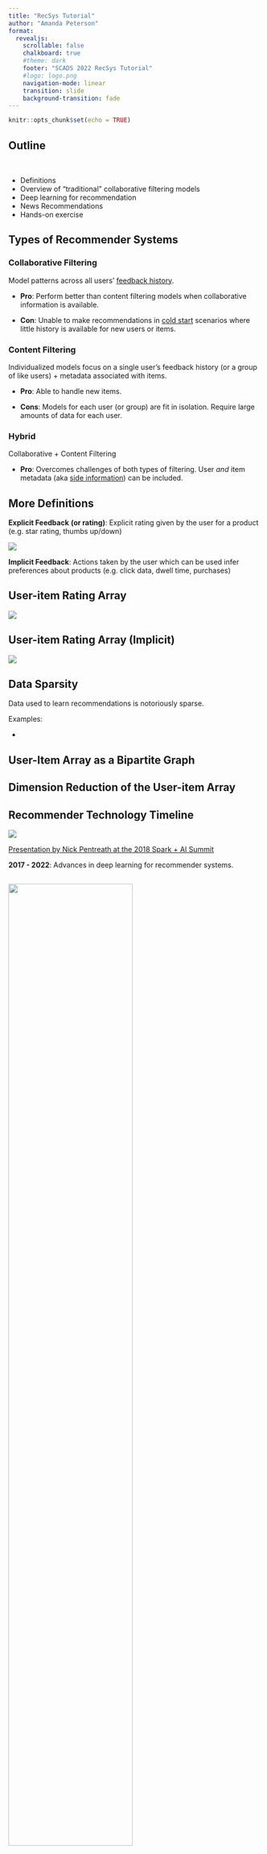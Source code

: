 ```yaml
---
title: "RecSys Tutorial"
author: "Amanda Peterson"
format: 
  revealjs:
    scrollable: false
    chalkboard: true
    #theme: dark
    footer: "SCADS 2022 RecSys Tutorial"
    #logo: logo.png
    navigation-mode: linear
    transition: slide
    background-transition: fade
---
```


```r
knitr::opts_chunk$set(echo = TRUE)
```

##  {background-iframe="https://amanda.rbind.io/"}

## Outline

</br>

- Definitions
- Overview of "traditional" collaborative filtering models
- Deep learning for recommendation
- News Recommendations
- Hands-on exercise

## Types of Recommender Systems

::: {.panel-tabset}

### Collaborative Filtering 

Model patterns across all users' [feedback history]{.underline}.

-   **Pro**: Perform better than content filtering models when collaborative information is available.

-   **Con**: Unable to make recommendations in [cold start]{.underline} scenarios where little history is available for new users or items.

### Content Filtering

Individualized models focus on a single user's feedback history (or a group of like users) + metadata associated with items.

-   **Pro**: Able to handle new items.

-   **Cons**: Models for each user (or group) are fit in isolation. Require large amounts of data for each user.

### Hybrid

Collaborative + Content Filtering

-   **Pro**: Overcomes challenges of both types of filtering. User *and* item metadata (aka [side information]{.underline}) can be included.

:::

## More Definitions

**Explicit Feedback** **(or rating)**: Explicit rating given by the user for a product (e.g. star rating, thumbs up/down)

![](images/star_rating.jpg) 

**Implicit Feedback**: Actions taken by the user which can be used infer preferences about products (e.g. click data, dwell time, purchases)

## User-item Rating Array

![](images/user_item_matrix.png) 


## User-item Rating Array (Implicit)

![](images/user_item_matrix_implicit.png) 

## Data Sparsity

Data used to learn recommendations is notoriously sparse. 

Examples:

- 

## User-Item Array as a Bipartite Graph

## Dimension Reduction of the User-item Array

## Recommender Technology Timeline {transition="slide-in none-out" auto-animate=true}

![](images/nick_pentreath_timeline.png) 

[Presentation by Nick Pentreath at the 2018 Spark + AI Summit](https://youtu.be/y_TzOOCJqxI)

**2017 - 2022**: Advances in deep learning for recommender systems.

## {transition="none" auto-animate=true}

![](images/nick_pentreath_timeline.png){fig-align="center" width=70%} 

![](images/red_arrow.png){.absolute top=25 left=110 width="50" height="25"}

**Item-item similarity**: Can be computed using cosine or Jaccard similarity, for example.

![](images/user_item_matrix_item_sim.png){fig-align="center" width=30%}



## {transition="none" auto-animate=true}

![](images/nick_pentreath_timeline.png){fig-align="center" width=70%} 


![](images/red_arrow.png){.absolute top=150 left=220 width="50" height="25"}


![](images/netflix_fig2.png){fig-align="center" width=40%}

::: aside

[Matrix Facorization Techniques for Recommender Systems](http://citeseerx.ist.psu.edu/viewdoc/download?doi=10.1.1.147.8295&rep=rep1&type=pdf) by Koren, Bell, and Volinsky

:::


## {transition="none" auto-animate=true}


![](images/nick_pentreath_timeline.png){fig-align="center" width=70%}

![](images/red_arrow.png){.absolute top=25 left=360 width="50" height="25"}

![](images/factorization_machine.png){fig-align="center" width=75%}

# Deep Learning Models for Recommendation 

## Matrix Factorization as a Deep Learning Model

TODO: See Nick Petreath presentation

## Wide and Deep

:::: {.columns}

::: {.column width="60%"}
![](images/wide_and_deep.png){height=300 fig-alight='center'}
:::

::: {.column width="40%"}

- Model from Google 
- Example: 

:::
::::

::: aside

[Wide & Deep Learning for Recommender Systems](https://arxiv.org/pdf/1606.07792.pdf). 2016. Heng-Tze Cheng et. al. In Proceedings of the 1st Workshop on Deep Learning for Recommender Systems (DLRS 2016). Association for Computing Machinery. 

:::



## NCF


:::: {.columns}

::: {.column width="50%"}
![](images/ncf.png){height=350}
:::

::: {.column width="50%"}
- Model for the 2017 TODO

:::

::::

::: aside

[Neural Collaborative Filtering](https://arxiv.org/pdf/1708.05031.pdf). 2017. Proceedings of the 26th International Conference on World Wide Web. Xiangnan He et. al.

:::



## DeepFM

:::: {.columns}

::: {.column width="60%"}
![](images/deepfm.png){height=350}
:::

::: {.column width="40%"}
- Model from Huawei
- Example: 

:::

::::

::: aside

[DeepFM: A Factorization-Machine based Neural Network for CTR Prediction](https://www.ijcai.org/proceedings/2017/0239.pdf). 2017. Proceedings of the Twenty-Sixth International Joint Conference on Artificial Intelligence.  (IJCAI-17). Huifeng Guo et. al.

:::


## DLRM

:::: {.columns}

::: {.column width="60%"}
![](https://gitlab.evoforge.org/arpete2/dlrs-catalog/-/raw/main/images/DLRM.png){height="350" fig-align="center"}
:::

::: {.column width="40%"}
Model from Facebook

:::

::::



::: aside
[Deep Learning Recommendation Model for Personalization and Recommendation Systems](https://arxiv.org/abs/1906.00091). 2019. arXiv. Maxim Naumov et. al. 
:::




## DCNV2

:::: {.columns}

::: {.column width="60%"}
![](images/dcnv2.png){height="400"}
:::

::: {.column width="40%"}
- Model from Google
- Cross Network: $x_{i+1} = x_0 (Wx_i + b) + x_i$

:::

::::

::: aside

[DCN V2: Improved Deep & Cross Network and Practical Lessons for Web-scale Learning to Rank Systems](https://arxiv.org/pdf/2008.13535.pdf). 2021. In Proceedings of the Web Conference 2021 (WWW '21). Association for Computing Machinery. Ruoxi Wang et. al.

:::


## "Two tower" Sysetms

## Explainability of Deep Learning RecSys Models

![DCN-V2: Visualization of learned weight matrix in DCN-V2.
Rows and columns represents real features. For (a), feature
names were not shown for proprietary reasons; darker pixel
represents larger weight in its absolute value. For (b), each
block represents the Frobenius norm of each matrix block.](images/explain.png){height=300}

## Additional Reading: Explainability of Deep Learning RecSys Models

- paper


## Deep Learning for RecSys: Additional Reading


# Evaluation


## Evaluation Metrics for Recommendation Systems

![](images/evalrs.png){.absolute top=0 left=800 width="180" height="200"}

::: {.panel-tabset}


### Accuracy 

::: {.incremental}
  - Hit Rate at k (HR@k)
  - Mean Average Precision at k (MAP@k)
  - Normalized Discounted Cumulative Gain (NDCG@k)
  - Mean Percentile Rank (MPR@k)
  - MRR
:::
  
### Beyond accuracy

::: {.incremental}
  - Diversity at k
  - Novelty at k
  - Catalog coverage
:::

:::


# News Recommendation


# Other Flavors of RecSys Recommenders

- Recurrent Neural Networks
- Networks for Knowledge Graphs (diff than GNN?)


# Final Thoughts

## Tricks of the Trade

- **Ranking vs Retrieval**: If there are too many items to score, run a query to obtain a user's "candidate" recommended items. Use RecSys model to rank the candidates.
- **Sampling negative examples**: Weight items by popularity. This will better penalize popular items that can be recommended 


## Advice

*Are we really making much progress? A worrying analysis of recent neural recommendation approaches.*

- Make code/analysis/tuning/data reproducible. 
- Use as many baseline algorithms as possible (including non-NN), 
- Use as many metrics as possible (some are better than others for different tasks)


## Code 

- Microsoft GitHub Repo (framework?): https://github.com/microsoft/recommenders
- Tensorflow: 
- R: 
